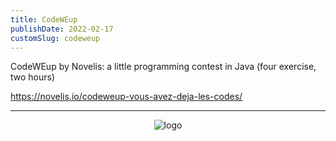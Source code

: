 ```yaml
---
title: CodeWEup
publishDate: 2022-02-17
customSlug: codeweup
---
```


CodeWEup by Novelis: a little programming contest in Java (four exercise, two hours)

https://novelis.io/codeweup-vous-avez-deja-les-codes/

---



<div style="text-align: center">
    <Image src={logo} alt="logo" height={100}/>
</div>

